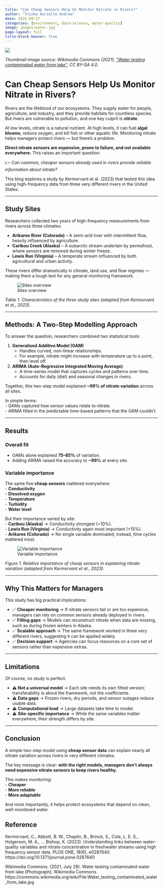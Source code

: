 ```yaml
---
title: "Can Cheap Sensors Help Us Monitor Nitrate in Rivers?"
author: "Trisha Aurielle Andrea"
date: 2025-09-27
categories: [environment, data-science, water-quality]
image: images/water.jpg
page-layout: full
title-block-banner: true
---
```


![](water.jpg)

*Thumbnail image source: Wikimedia Commons (2021), ["Water testing contaminated water from lake"](https://commons.wikimedia.org/wiki/File:Water_testing_contaminated_water_from_lake.jpg), CC BY-SA 4.0.*


# Can Cheap Sensors Help Us Monitor Nitrate in Rivers?

Rivers are the lifeblood of our ecosystems. They supply water for people, agriculture, and industry, and they provide habitats for countless species. But rivers are vulnerable to pollution, and one key culprit is **nitrate**.  

At low levels, nitrate is a natural nutrient. At high levels, it can fuel **algal blooms**, reduce oxygen, and kill fish or other aquatic life. Monitoring nitrate helps managers protect rivers — but there’s a problem.  

**Direct nitrate sensors are expensive, prone to failure, and not available everywhere.** This raises an important question:  

👉 *Can common, cheaper sensors already used in rivers provide reliable information about nitrate?*  

This blog explores a study by Kermorvant et al. (2023) that tested this idea using high-frequency data from three very different rivers in the United States.  

---

## Study Sites

Researchers collected two years of high-frequency measurements from rivers across three climates:

- **Arikaree River (Colorado)** – A semi-arid river with intermittent flow, heavily influenced by agriculture.  
- **Caribou Creek (Alaska)** – A subarctic stream underlain by permafrost, where sensors are removed during winter freeze.  
- **Lewis Run (Virginia)** – A temperate stream influenced by both agricultural and urban activity.  

These rivers differ dramatically in climate, land use, and flow regimes — making them a tough test for any general monitoring framework.  

![Sites overview](table2.png){fig-alt="Table showing details of the three study sites"}

*Table 1. Characteristics of the three study sites (adapted from Kermorvant et al., 2023).*  

---

## Methods: A Two-Step Modelling Approach

To answer the question, researchers combined two statistical tools:

1. **Generalised Additive Model (GAM)**  
   - Handles curved, non-linear relationships.  
   - For example, nitrate might increase with temperature up to a point, then level off.  

2. **ARIMA (Auto-Regressive Integrated Moving Average)**  
   - A time-series model that captures cycles and patterns over time.  
   - Accounts for daily (diel) and seasonal changes in rivers.  

Together, this two-step model explained **~99% of nitrate variation** across all sites.  

In simple terms:  
- GAMs captured how sensor values relate to nitrate.  
- ARIMA filled in the predictable time-based patterns that the GAM couldn’t.  

---

## Results

### Overall fit
- GAMs alone explained **75–85%** of variation.  
- Adding ARIMA raised the accuracy to **~99%** at every site.  

### Variable importance
The same five **cheap sensors** mattered everywhere:  
- **Conductivity**  
- **Dissolved oxygen**  
- **Temperature**  
- **Turbidity**  
- **Water level**  

But their importance varied by site:  
- **Caribou (Alaska)** → Conductivity strongest (~10%).  
- **Lewis Run (Virginia)** → Conductivity again most important (>15%).  
- **Arikaree (Colorado)** → No single variable dominated; instead, time cycles mattered most.  

![Variable importance](figure4.png){fig-alt="Bar chart showing variable importance across sites"}

*Figure 1. Relative importance of cheap sensors in explaining nitrate variation (adapted from Kermorvant et al., 2023).*  

---

## Why This Matters for Managers

This study has big practical implications:  

- ✅ **Cheaper monitoring** → If nitrate sensors fail or are too expensive, managers can rely on common sensors already deployed in rivers.  
- ✅ **Filling gaps** → Models can reconstruct nitrate when data are missing, such as during frozen winters in Alaska.  
- ✅ **Scalable approach** → The same framework worked in three very different rivers, suggesting it can be applied widely.  
- ✅ **Decision support** → Agencies can focus resources on a core set of sensors rather than expensive extras.  

---

## Limitations

Of course, no study is perfect.  

- ⚠ **Not a universal model** → Each site needs its own fitted version; transferability is about the framework, not the coefficients.  
- ⚠ **Data gaps** → Frozen rivers, dry periods, and sensor outages reduce usable data.  
- ⚠ **Computational load** → Large datasets take time to model.  
- ⚠ **Site-specific importance** → While the same variables matter everywhere, their strength differs by site.  

---

## Conclusion

A simple two-step model using **cheap sensor data** can explain nearly all nitrate variation across rivers in very different climates.  

The key message is clear: **with the right models, managers don’t always need expensive nitrate sensors to keep rivers healthy.**  

This makes monitoring:  
- **Cheaper**  
- **More reliable**  
- **More adaptable**  

And most importantly, it helps protect ecosystems that depend on clean, well-monitored water. 


## Reference

Kermorvant, C., Abbott, B. W., Chaplin, B., Brinck, S., Cole, L. E. S., Holgerson, M. A., … Bishop, K. (2023). Understanding links between water-quality variables and nitrate concentration in freshwater streams using high frequency sensor data. PLOS ONE, 18(6), e0287640. https://doi.org/10.1371/journal.pone.0287640

Wikimedia Commons. (2021, July 28). Water testing contaminated water from lake [Photograph]. Wikimedia Commons. https://commons.wikimedia.org/wiki/File:Water_testing_contaminated_water_from_lake.jpg
